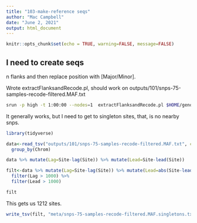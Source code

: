 ```yaml
---
title: "103-make-reference seqs"
author: "Mac Campbell"
date: "June 2, 2021"
output: html_document
---
```


```r
knitr::opts_chunk$set(echo = TRUE, warning=FALSE, message=FALSE)
```


## I need to create seqs

n flanks and then replace position with [Major/Minor].     

Wrote extractFlanksandRecode.pl, should work on outputs/101/snps-75-samples-recode-filtered.MAF.txt

```sh
srun -p high -t 1:00:00 --nodes=1  extractFlanksandRecode.pl $HOME/genomes/hypomesus-20210204/Hyp_tra_F_20210204.fa outputs/101/snps-75-samples-recode-filtered.MAF.txt >> outputs/103/snps-75-samples-recode-filtered.fasta
```

It generally works, but I need to get to singleton sites, that, is no nearby snps.

```r
library(tidyverse)
```

```r
data<-read_tsv("outputs/101/snps-75-samples-recode-filtered.MAF.txt", col_names = c("Chrom","Site","Major","Minor","MAF")) %>%
  group_by(Chrom)
```

```r
data %>% mutate(Lag=Site-lag(Site)) %>% mutate(Lead=Site-lead(Site))
```


```r
filt<-data %>% mutate(Lag=Site-lag(Site)) %>% mutate(Lead=abs(Site-lead(Site))) %>% 
  filter(Lag > 1000) %>%
  filter(Lead > 1000)

filt
```

This gets us 1212 sites.

```r
write_tsv(filt, "meta/snps-75-samples-recode-filtered.MAF.singletons.txt")
```
